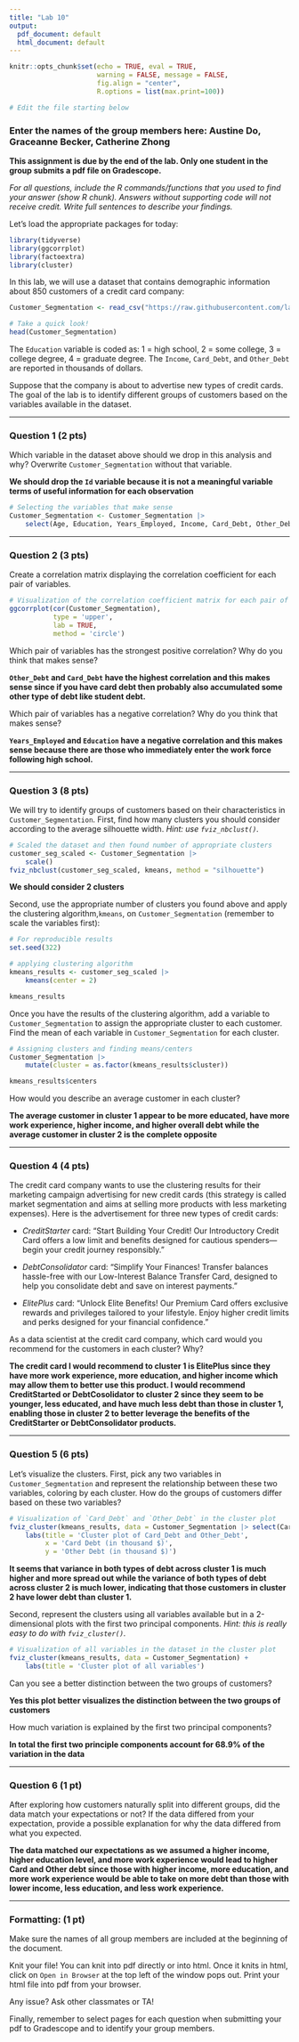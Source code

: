 ```yaml
---
title: "Lab 10"
output:
  pdf_document: default
  html_document: default
---
```


```r
knitr::opts_chunk$set(echo = TRUE, eval = TRUE,  
                      warning = FALSE, message = FALSE, 
                      fig.align = "center",
                      R.options = list(max.print=100))

# Edit the file starting below
```

### Enter the names of the group members here: Austine Do, Graceanne Becker, Catherine Zhong

**This assignment is due by the end of the lab. Only one student in the group submits a pdf file on Gradescope.**

*For all questions, include the R commands/functions that you used to find your answer (show R chunk). Answers without supporting code will not receive credit. Write full sentences to describe your findings.*

Let's load the appropriate packages for today:

```r
library(tidyverse)
library(ggcorrplot)
library(factoextra)
library(cluster)
```

In this lab, we will use a dataset that contains demographic information about 850 customers of a credit card company:

```r
Customer_Segmentation <- read_csv("https://raw.githubusercontent.com/laylaguyot/datasets/main//Customer_Segmentation.csv")

# Take a quick look!
head(Customer_Segmentation)
```

The `Education` variable is coded as: 1 = high school, 2 = some college, 3 = college degree, 4 = graduate degree. The `Income`, `Card_Debt`, and `Other_Debt` are reported in thousands of dollars.

Suppose that the company is about to advertise new types of credit cards. The goal of the lab is to identify different groups of customers based on the variables available in the dataset.

------------------------------------------------------------------------

### Question 1 (2 pts)

Which variable in the dataset above should we drop in this analysis and why? Overwrite `Customer_Segmentation` without that variable.

**We should drop the `Id` variable because it is not a meaningful variable terms of useful information for each observation**

```r
# Selecting the variables that make sense
Customer_Segmentation <- Customer_Segmentation |>
    select(Age, Education, Years_Employed, Income, Card_Debt, Other_Debt)
```

------------------------------------------------------------------------

### Question 2 (3 pts)

Create a correlation matrix displaying the correlation coefficient for each pair of variables.

```r
# Visualization of the correlation coefficient matrix for each pair of variables
ggcorrplot(cor(Customer_Segmentation),
           type = 'upper',
           lab = TRUE,
           method = 'circle')
```

Which pair of variables has the strongest positive correlation? Why do you think that makes sense?

**`Other_Debt` and `Card_Debt` have the highest correlation and this makes sense since if you have card debt then probably also accumulated some other type of debt like student debt.**

Which pair of variables has a negative correlation? Why do you think that makes sense?

**`Years_Employed` and `Education` have a negative correlation and this makes sense because there are those who immediately enter the work force following high school.**

------------------------------------------------------------------------

### Question 3 (8 pts)

We will try to identify groups of customers based on their characteristics in `Customer_Segmentation`. First, find how many clusters you should consider according to the average silhouette width. *Hint: use `fviz_nbclust()`.*

```r
# Scaled the dataset and then found number of appropriate clusters
customer_seg_scaled <- Customer_Segmentation |>
    scale()
fviz_nbclust(customer_seg_scaled, kmeans, method = "silhouette")

```

**We should consider 2 clusters**

Second, use the appropriate number of clusters you found above and apply the clustering algorithm,`kmeans`, on `Customer_Segmentation` (remember to scale the variables first):

```r
# For reproducible results 
set.seed(322) 

# applying clustering algorithm
kmeans_results <- customer_seg_scaled |>
    kmeans(center = 2)

kmeans_results
```

Once you have the results of the clustering algorithm, add a variable to `Customer_Segmentation` to assign the appropriate cluster to each customer. Find the mean of each variable in `Customer_Segmentation` for each cluster.

```r
# Assigning clusters and finding means/centers
Customer_Segmentation |>
    mutate(cluster = as.factor(kmeans_results$cluster))

kmeans_results$centers
```

How would you describe an average customer in each cluster?

**The average customer in cluster 1 appear to be more educated, have more work experience, higher income, and higher overall debt while the average customer in cluster 2 is the complete opposite**

------------------------------------------------------------------------

### Question 4 (4 pts)

The credit card company wants to use the clustering results for their marketing campaign advertising for new credit cards (this strategy is called market segmentation and aims at selling more products with less marketing expenses). Here is the advertisement for three new types of credit cards:

-   *CreditStarter* card: "Start Building Your Credit! Our Introductory Credit Card offers a low limit and benefits designed for cautious spenders—begin your credit journey responsibly."

-   *DebtConsolidator* card: "Simplify Your Finances! Transfer balances hassle-free with our Low-Interest Balance Transfer Card, designed to help you consolidate debt and save on interest payments."

-   *ElitePlus* card: "Unlock Elite Benefits! Our Premium Card offers exclusive rewards and privileges tailored to your lifestyle. Enjoy higher credit limits and perks designed for your financial confidence."

As a data scientist at the credit card company, which card would you recommend for the customers in each cluster? Why?

**The credit card I would recommend to cluster 1 is ElitePlus since they have more work experience, more education, and higher income which may allow them to better use this product. I would recommend CreditStarted or DebtCosolidator to cluster 2 since they seem to be younger, less educated, and have much less debt than those in cluster 1, enabling those in cluster 2 to better leverage the benefits of the CreditStarter or DebtConsolidator products.**

------------------------------------------------------------------------

### Question 5 (6 pts)

Let's visualize the clusters. First, pick any two variables in `Customer_Segmentation` and represent the relationship between these two variables, coloring by each cluster. How do the groups of customers differ based on these two variables?

```r
# Visualization of `Card_Debt` and `Other_Debt` in the cluster plot
fviz_cluster(kmeans_results, data = Customer_Segmentation |> select(Card_Debt, Other_Debt)) +
    labs(title = 'Cluster plot of Card_Debt and Other_Debt',
         x = 'Card Debt (in thousand $)',
         y = 'Other Debt (in thousand $)')
```

**It seems that variance in both types of debt across cluster 1 is much higher and more spread out while the variance of both types of debt across cluster 2 is much lower, indicating that those customers in cluster 2 have lower debt than cluster 1.**

Second, represent the clusters using all variables available but in a 2-dimensional plots with the first two principal components. *Hint: this is really easy to do with `fviz_cluster()`.*

```r
# Visualization of all variables in the dataset in the cluster plot
fviz_cluster(kmeans_results, data = Customer_Segmentation) +
    labs(title = 'Cluster plot of all variables')
```

Can you see a better distinction between the two groups of customers?

**Yes this plot better visualizes the distinction between the two groups of customers**

How much variation is explained by the first two principal components?

**In total the first two principle components account for 68.9% of the variation in the data**

------------------------------------------------------------------------

### Question 6 (1 pt)

After exploring how customers naturally split into different groups, did the data match your expectations or not? If the data differed from your expectation, provide a possible explanation for why the data differed from what you expected.

**The data matched our expectations as we assumed a higher income, higher education level, and more work experience would lead to higher Card and Other debt since those with higher income, more education, and more work experience would be able to take on more debt than those with lower income, less education, and less work experience.**

------------------------------------------------------------------------

### Formatting: (1 pt)

Make sure the names of all group members are included at the beginning of the document.

Knit your file! You can knit into pdf directly or into html. Once it knits in html, click on `Open in Browser` at the top left of the window pops out. Print your html file into pdf from your browser.

Any issue? Ask other classmates or TA!

Finally, remember to select pages for each question when submitting your pdf to Gradescope and to identify your group members.
